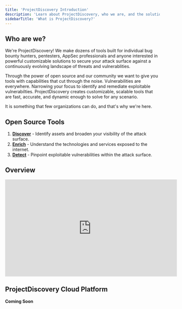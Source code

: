 ```yaml
---
title: 'ProjectDiscovery Introduction'
description: 'Learn about ProjectDiscovery, who we are, and the solutions we offer'
sidebarTitle: 'What is ProjectDiscovery?'
---
```


## Who are we?

We're ProjectDiscovery! We make dozens of tools built for individual bug bounty hunters, pentesters, AppSec professionals and 
anyone interested in powerful customizable solutions to secure your attack surface against a continuously evolving landscape of threats 
and vulnerablities. 

Through the power of open source and our community we want to give you tools with capabilities that cut through the noise. 
Vulnerabilities are everywhere. Narrowing your focus to identify and remediate exploitable vulnerabilties. 
ProjectDiscovery creates customizable, scalable tools that are fast, accurate, and dynamic enough to solve for any scenario. 

It is something that few organizations can do, and that's why we're here. 

## Open Source Tools

<Snippet file="tools-statement.mdx" />

1. [**Discover**](/tools/index#discover) - Identify assets and broaden your visibility of the attack surface.
2. [**Enrich**](/tools/index#enrich) - Understand the technologies and services exposed to the internet.
3. [**Detect**](/tools/index#detect) - Pinpoint exploitable vulnerabilities within the attack surface.

## Overview
<iframe
  width="560"
  height="315"
  src="https://www.youtube.com/embed/o4T3NTl-vCg"
  title="YouTube video player"
  frameBorder="0"
  allow="accelerometer; autoplay; clipboard-write; encrypted-media; gyroscope; picture-in-picture"
  allowFullScreen
></iframe>

## ProjectDiscovery Cloud Platform

**Coming Soon** 